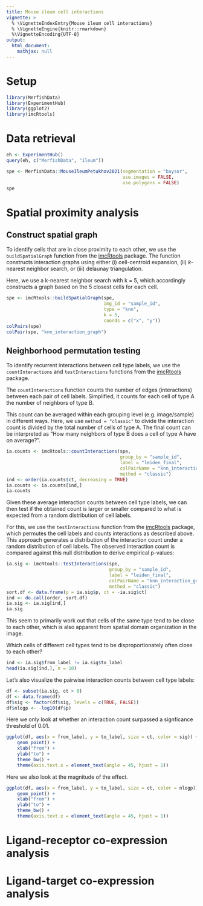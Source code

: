 ```yaml
---
title: Mouse ileum cell interactions
vignette: >
  % \VignetteIndexEntry{Mouse ileum cell interactions}
  % \VignetteEngine{knitr::rmarkdown}
  %\VignetteEncoding{UTF-8}
output:
  html_document:
    mathjax: null   
---
```


# Setup

```r
library(MerfishData)
library(ExperimentHub)
library(ggplot2)
library(imcRtools)
```

# Data retrieval

```r
eh <- ExperimentHub()
query(eh, c("MerfishData", "ileum"))
```

```r
spe <- MerfishData::MouseIleumPetukhov2021(segmentation = "baysor",
                                           use.images = FALSE,
                                           use.polygons = FALSE)
spe
```

# Spatial proximity analysis

## Construct spatial graph 

To identify cells that are in close proximity to each other, we use the
`buildSpatialGraph` function from the
[imcRtools](https://bioconductor.org/packages/imcRtools) package.
The function constructs interaction graphs using either (i) cell-centroid expansion,
(ii) _k_-nearest neighbor search, or (iii) delaunay triangulation.

Here, we use a k-nearest neighbor search with k = 5, which accordingly constructs
a graph based on the 5 closest cells for each cell.

```r
spe <- imcRtools::buildSpatialGraph(spe,
                                    img_id = "sample_id",
                                    type = "knn",
                                    k = 5, 
                                    coords = c("x", "y")) 
colPairs(spe)
colPair(spe, "knn_interaction_graph")
```

## Neighborhood permutation testing

To identify recurrent interactions between cell type labels, we use the
`countInteractions` and `testInteractions` functions from the
[imcRtools](https://bioconductor.org/packages/imcRtools) package.

The `countInteractions` function counts the number of edges (interactions)
between each pair of cell labels.
Simplified, it counts for each cell of type A the number of neighbors of type B.

This count can be averaged within each grouping level (e.g. image/sample) in different ways.
Here, we use `method = "classic"` to divide the interaction count is divided by
the total number of cells of type A. The final count can be interpreted as
"How many neighbors of type B does a cell of type A have on average?". 

```r
ia.counts <- imcRtools::countInteractions(spe,
                                          group_by = "sample_id",
                                          label = "leiden_final",
                                          colPairName = "knn_interaction_graph",
                                          method = "classic")
ind <- order(ia.counts$ct, decreasing = TRUE)
ia.counts <- ia.counts[ind,]
ia.counts
```

Given these average interaction counts between cell type labels, we can then test
if the obtained count is larger or smaller compared to what is expected from a
random distribution of cell labels. 

For this, we use the `testInteractions` function from the 
[imcRtools](https://bioconductor.org/packages/imcRtools) package, which permutes
the cell labels and counts interactions as described above. 
This approach generates a distribution of the interaction count under a random
distribution of cell labels. 
The observed interaction count is compared against this null distribution to
derive empirical p-values:

```r
ia.sig <- imcRtools::testInteractions(spe,
                                      group_by = "sample_id",
                                      label = "leiden_final",
                                      colPairName = "knn_interaction_graph",
                                      method = "classic")
sort.df <- data.frame(p = ia.sig$p, ct = -ia.sig$ct)
ind <- do.call(order, sort.df)
ia.sig <- ia.sig[ind,]
ia.sig
```

This seem to primarily work out that cells of the same type tend to be close to
each other, which is also apparent from spatial domain organization in the image.

Which cells of different cell types tend to be disproportionately often close to
each other?

```r
ind <- ia.sig$from_label != ia.sig$to_label
head(ia.sig[ind,], n = 10)
```

Let's also visualize the pairwise interaction counts between cell type labels:

```r
df <- subset(ia.sig, ct > 0)
df <- data.frame(df)
df$sig <- factor(df$sig, levels = c(TRUE, FALSE))
df$nlogp <- -log10(df$p)
```

Here we only look at whether an interaction count surpassed a signficance threshold
of 0.01.

```r
ggplot(df, aes(x = from_label, y = to_label, size = ct, color = sig)) + 
    geom_point() +
    xlab("from") + 
    ylab("to") + 
    theme_bw() + 
    theme(axis.text.x = element_text(angle = 45, hjust = 1))
```

Here we also look at the magnitude of the effect.

```r
ggplot(df, aes(x = from_label, y = to_label, size = ct, color = nlogp)) + 
    geom_point() + 
    xlab("from") + 
    ylab("to") + 
    theme_bw() + 
    theme(axis.text.x = element_text(angle = 45, hjust = 1))
```

# Ligand-receptor co-expression analysis

# Ligand-target co-expression analysis
